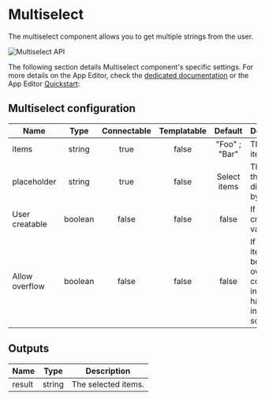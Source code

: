 
# Multiselect

The multiselect component allows you to get multiple strings from the user.

![Multiselect API](../../assets/apps/4_app_component_library/multiselect.png.webp)

The following section details Multiselect component's specific settings. For more details on the App Editor, check the [dedicated documentation](../0_app_editor/index.mdx) or the App Editor [Quickstart](../../getting_started/7_apps_quickstart/index.mdx):

<div className="grid grid-cols-2 gap-6 mb-4">
	<DocCard
		color="orange"
		title="App Editor Documentation"
		description="The app editor is a low-code builder to create custom User Interfaces with a mix of drag-and-drop and code."
		href="/docs/apps/app_editor"
	/>
	<DocCard
		color="orange"
		title="Apps Quickstart"
		description="Learn how to build your first app in a matter of minutes."
		href="/docs/getting_started/apps_quickstart"
	/>
</div>

## Multiselect configuration

| Name           |  Type   | Connectable | Templatable |    Default    | Description                                                                            |
| -------------- | :-----: | :---------: | :---------: | :-----------: | -------------------------------------------------------------------------------------- |
| items          | string  |    true     |    false    | "Foo" ; "Bar" | The select items.                                                                      |
| placeholder    | string  |    true     |    false    | Select items  | The text that will be displayed by default.                                            |
| User creatable | boolean |    false    |    false    |     false     | If users can create values.                                                            |
| Allow overflow | boolean |    false    |    false    |     false     | If too many items, the box overflow its container instead of having an internal scroll |

## Outputs

| Name   |  Type  | Description         |
| ------ | :----: | ------------------- |
| result | string | The selected items. |
